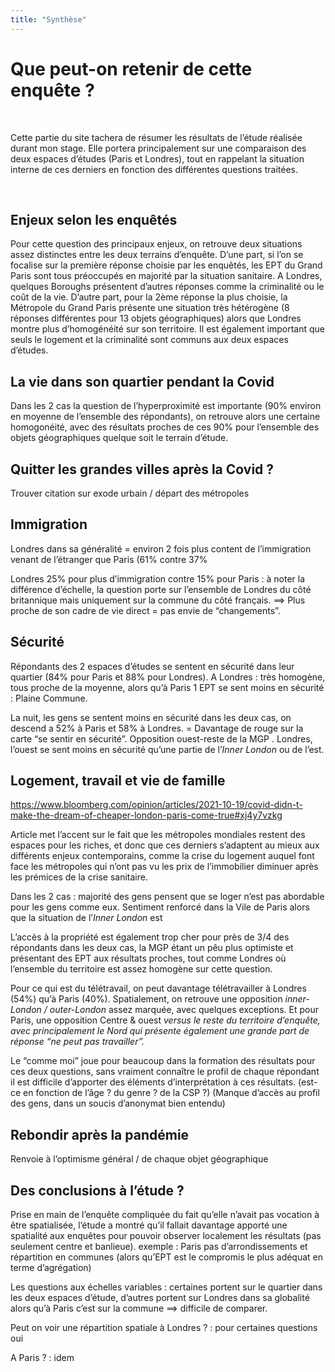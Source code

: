 ```yaml
---
title: "Synthèse"
---
```


# Que peut-on retenir de cette enquête ? {.tabset}

<br>

::: {align="justify"}
Cette partie du site tachera de résumer les résultats de l'étude réalisée durant mon stage. Elle portera principalement sur une comparaison des deux espaces d'études (Paris et Londres), tout en rappelant la situation interne de ces derniers en fonction des différentes questions traitées.
:::

<br>

## Enjeux selon les enquêtés

::: {align="justify"}
Pour cette question des principaux enjeux, on retrouve deux situations assez distinctes entre les deux terrains d'enquête. D'une part, si l'on se focalise sur la première réponse choisie par les enquêtés, les EPT du Grand Paris sont tous préoccupés en majorité par la situation sanitaire. A Londres, quelques Boroughs présentent d'autres réponses comme la criminalité ou le coût de la vie. D'autre part, pour la 2ème réponse la plus choisie, la Métropole du Grand Paris présente une situation très hétérogène (8 réponses différentes pour 13 objets géographiques) alors que Londres montre plus d'homogénéité sur son territoire. Il est également important que seuls le logement et la criminalité sont communs aux deux espaces d'études.
:::

## La vie dans son quartier pendant la Covid

::: {align="justify"}
Dans les 2 cas la question de l'hyperproximité est importante (90% environ en moyenne de l'ensemble des répondants), on retrouve alors une certaine homogonéité, avec des résultats proches de ces 90% pour l'ensemble des objets géographiques quelque soit le terrain d'étude.
:::

## Quitter les grandes villes après la Covid ?

::: {align="justify"}
Trouver citation sur exode urbain / départ des métropoles
:::

## Immigration

::: {align="justify"}
Londres dans sa généralité = environ 2 fois plus content de l'immigration venant de l'étranger que Paris (61% contre 37%

Londres 25% pour plus d'immigration contre 15% pour Paris : à noter la différence d'échelle, la question porte sur l'ensemble de Londres du côté britannique mais uniquement sur la commune du côté français. ==\> Plus proche de son cadre de vie direct = pas envie de "changements".
:::

## Sécurité

::: {align="justify"}
Répondants des 2 espaces d'études se sentent en sécurité dans leur quartier (84% pour Paris et 88% pour Londres). A Londres : très homogène, tous proche de la moyenne, alors qu'à Paris 1 EPT se sent moins en sécurité : Plaine Commune.

La nuit, les gens se sentent moins en sécurité dans les deux cas, on descend a 52% à Paris et 58% à Londres. = Davantage de rouge sur la carte "se sentir en sécurité". Opposition ouest-reste de la MGP . Londres, l'ouest se sent moins en sécurité qu'une partie de l'*Inner London* ou de l'est.
:::

## Logement, travail et vie de famille

::: {align="justify"}
<https://www.bloomberg.com/opinion/articles/2021-10-19/covid-didn-t-make-the-dream-of-cheaper-london-paris-come-true#xj4y7vzkg>

Article met l'accent sur le fait que les métropoles mondiales restent des espaces pour les riches, et donc que ces derniers s'adaptent au mieux aux différents enjeux contemporains, comme la crise du logement auquel font face les métropoles qui n'ont pas vu les prix de l'immobilier diminuer après les prémices de la crise sanitaire.

Dans les 2 cas : majorité des gens pensent que se loger n'est pas abordable pour les gens comme eux. Sentiment renforcé dans la Vile de Paris alors que la situation de l'*Inner London* est

L'accès à la propriété est également trop cher pour près de 3/4 des répondants dans les deux cas, la MGP étant un pêu plus optimiste et présentant des EPT aux résultats proches, tout comme Londres où l'ensemble du territoire est assez homogène sur cette question.

Pour ce qui est du télétravail, on peut davantage télétravailler à Londres (54%) qu'à Paris (40%). Spatialement, on retrouve une opposition *inner-London / outer-London* assez marquée, avec quelques exceptions. Et pour Paris, une opposition Centre & ouest *versus le reste du territoire d'enquête, avec principalement le Nord qui présente également une grande part de réponse "ne peut pas travailler".*

Le "comme moi" joue pour beaucoup dans la formation des résultats pour ces deux questions, sans vraiment connaître le profil de chaque répondant il est difficile d'apporter des éléments d'interprétation à ces résultats. (est-ce en fonction de l'âge ? du genre ? de la CSP ?) (Manque d'accès au profil des gens, dans un soucis d'anonymat bien entendu)
:::

## Rebondir après la pandémie

::: {align="justify"}
Renvoie à l'optimisme général / de chaque objet géographique
:::

## Des conclusions à l'étude ?

::: {align="justify"}
Prise en main de l'enquête compliquée du fait qu'elle n'avait pas vocation à être spatialisée, l'étude a montré qu'il fallait davantage apporté une spatialité aux enquêtes pour pouvoir observer localement les résultats (pas seulement centre et banlieue). exemple : Paris pas d'arrondissements et répartition en communes (alors qu'EPT est le compromis le plus adéquat en terme d'agrégation)

Les questions aux échelles variables : certaines portent sur le quartier dans les deux espaces d'étude, d'autres portent sur Londres dans sa globalité alors qu'à Paris c'est sur la commune ==\> difficile de comparer.

Peut on voir une répartition spatiale à Londres ? : pour certaines questions oui

A Paris ? : idem
:::
